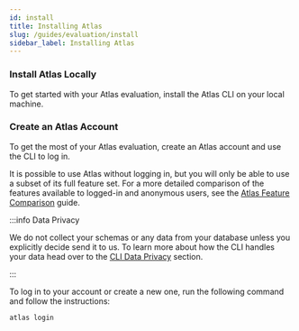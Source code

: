 ```yaml
---
id: install
title: Installing Atlas
slug: /guides/evaluation/install
sidebar_label: Installing Atlas
---
```



### Install Atlas Locally

To get started with your Atlas evaluation, install the Atlas CLI on your local machine.

<Installation />

### Create an Atlas Account

To get the most of your Atlas evaluation, create an Atlas account and use the CLI to log in.

It is possible to use Atlas without logging in, but you will only be able to use a subset of its full
feature set. For a more detailed comparison of the features available to logged-in and anonymous users,
see the [Atlas Feature Comparison](/features) guide.

:::info Data Privacy

We do not collect your schemas or any data from your database unless you explicitly decide send it to us.
To learn more about how the CLI handles your data head over to the [CLI Data Privacy](/cli/data-privacy)
section.

:::

To log in to your account or create a new one, run the following command and follow the instructions:

```bash
atlas login
```